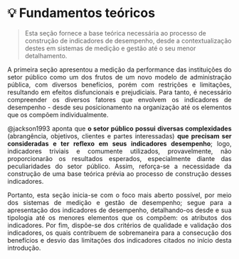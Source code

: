 # 💡 Fundamentos teóricos

> Esta seção fornece a base teórica necessária ao processo de construção de indicadores de desempenho, desde a contextualização destes em sistemas de medição e gestão até o seu menor detalhamento.

::: {style="text-align: justify;"}
A primeira seção apresentou a medição da performance das instituições do setor público como um dos frutos de um novo modelo de administração pública, com diversos benefícios, porém com restrições e limitações, resultando em efeitos disfuncionais e prejudiciais. Para tanto, é necessário compreender os diversos fatores que envolvem os indicadores de desempenho - desde seu posicionamento na organização até os elementos que os compõem individualmente.

@jackson1993 aponta que **o setor público possui diversas complexidades** (abrangência, objetivos, clientes e partes interessadas) **que precisam ser consideradas e ter reflexo em seus indicadores desempenho**; logo, indicadores triviais e comumente utilizados, provavelmente, não proporcionarão os resultados esperados, especialmente diante das peculiaridades do setor público. Assim, reforça-se a necessidade da construção de uma base teórica prévia ao processo de construção desses indicadores.

Portanto, esta seção inicia-se com o foco mais aberto possível, por meio dos sistemas de medição e gestão de desempenho; segue para a apresentação dos indicadores de desempenho, detalhando-os desde e sua tipologia até os menores elementos que os compõem: os atributos dos indicadores. Por fim, dispõe-se dos critérios de qualidade e validação dos indicadores, os quais contribuem de sobremaneira para a consecução dos benefícios e desvio das limitações dos indicadores citados no início desta introdução.
:::
